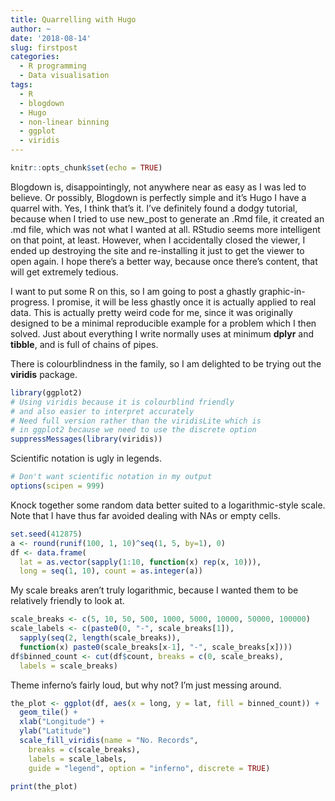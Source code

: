 ```yaml
---
title: Quarrelling with Hugo
author: ~
date: '2018-08-14'
slug: firstpost
categories: 
  - R programming
  - Data visualisation
tags:
  - R
  - blogdown
  - Hugo
  - non-linear binning
  - ggplot
  - viridis
---
```


```r
knitr::opts_chunk$set(echo = TRUE)
```

Blogdown is, disappointingly, not anywhere near as easy as I was led to believe.
Or possibly, Blogdown is perfectly simple and it's Hugo I have a quarrel with.
Yes, I think that's it.  I've definitely found a dodgy tutorial, because when I tried to use new_post to generate an .Rmd file, it created an .md file, which was not what I wanted at all.  RStudio seems more intelligent on that point, at least.  However, when I accidentally closed the viewer, I ended up destroying the site and re-installing it just to get the viewer to open again.  I hope there's a better way, because once there's content, that will get extremely tedious.

I want to put some R on this, so I am going to post a ghastly graphic-in-progress.
I promise, it will be less ghastly once it is actually applied to real data. This is 
actually pretty weird code for me, since it was originally designed to be a minimal 
reproducible example for a problem which I then solved.  Just about everything I write normally uses at minimum __dplyr__ and __tibble__, and is full of chains of pipes.

There is colourblindness in the family, so I am delighted to be trying out the __viridis__ package.

```r
library(ggplot2)
# Using viridis because it is colourblind friendly
# and also easier to interpret accurately
# Need full version rather than the viridisLite which is
# in ggplot2 because we need to use the discrete option
suppressMessages(library(viridis))
```

Scientific notation is ugly in legends.

```r
# Don't want scientific notation in my output
options(scipen = 999)
```

Knock together some random data better suited to a logarithmic-style scale.  Note that I have thus far avoided dealing with NAs or empty cells.

```r
set.seed(412875)
a <- round(runif(100, 1, 10)^seq(1, 5, by=1), 0)
df <- data.frame(
  lat = as.vector(sapply(1:10, function(x) rep(x, 10))), 
  long = seq(1, 10), count = as.integer(a))
```

My scale breaks aren't truly logarithmic, because I wanted them to be relatively
friendly to look at.

```r
scale_breaks <- c(5, 10, 50, 500, 1000, 5000, 10000, 50000, 100000)
scale_labels <- c(paste0(0, "-", scale_breaks[1]), 
  sapply(seq(2, length(scale_breaks)), 
  function(x) paste0(scale_breaks[x-1], "-", scale_breaks[x])))
df$binned_count <- cut(df$count, breaks = c(0, scale_breaks), 
  labels = scale_breaks)
```

Theme inferno's fairly loud, but why not?  I'm just messing around.

```r
the_plot <- ggplot(df, aes(x = long, y = lat, fill = binned_count)) +
  geom_tile() +
  xlab("Longitude") +
  ylab("Latitude")
  scale_fill_viridis(name = "No. Records", 
    breaks = c(scale_breaks), 
    labels = scale_labels, 
    guide = "legend", option = "inferno", discrete = TRUE) 
```

```r
print(the_plot)
```

